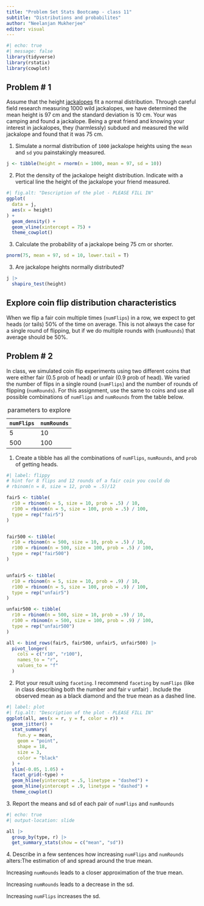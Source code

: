 ```yaml
---
title: "Problem Set Stats Bootcamp - class 11"
subtitle: "Distributions and probabilites"
author: "Neelanjan Mukherjee"
editor: visual
---
```


```r
#| echo: true
#| message: false
library(tidyverse)
library(rstatix)
library(cowplot)
```

## Problem \# 1

Assume that the height [jackalopes](https://www.youtube.com/watch?v=VkUi4qdZStQ) fit a normal distribution. Through careful field research measuring 1000 wild jackalopes, we have determined the mean height is 97 cm and the standard deviation is 10 cm. Your was camping and found a jackalope. Being a great friend and knowing your interest in jackalopes, they (harmlessly) subdued and measured the wild jackalope and found that it was 75 cm.

1.  Simulate a normal distribution of `1000` jackalope heights using the `mean` and `sd` you painstakingly measured.

```r
j <- tibble(height = rnorm(n = 1000, mean = 97, sd = 10))
```

2.  Plot the density of the jackalope height distribution. Indicate with a vertical line the height of the jackalope your friend measured.

```r
#| fig.alt: "Description of the plot - PLEASE FILL IN"
ggplot(
  data = j,
  aes(x = height)
) +
  geom_density() +
  geom_vline(xintercept = 75) +
  theme_cowplot()
```

3.  Calculate the probability of a jackalope being 75 cm or shorter.

```r
pnorm(75, mean = 97, sd = 10, lower.tail = T)
```

3.  Are jackalope heights normally distributed?

```r
j |>
  shapiro_test(height)
```

## Explore coin flip distribution characteristics

When we flip a fair coin multiple times (`numFlips`) in a row, we expect to get heads (or tails) 50% of the time on average. This is not always the case for a single round of flipping, but if we do multiple rounds with (`numRounds`) that average should be 50%.

## Problem \# 2

In class, we simulated coin flip experiments using two different coins that were either fair (0.5 prob of head) or unfair (0.9 prob of head). We varied the number of flips in a single round (`numFlips`) and the number of rounds of flipping (`numRounds`). For this assignment, use the same to coins and use all possible combinations of `numFlips` and `numRounds` from the table below.

| `numFlips` | `numRounds` |
|------------|-------------|
| 5          | 10          |
| 500        | 100         |

: parameters to explore

1.  Create a tibble has all the combinations of `numFlips`, `numRounds`, and `prob` of getting heads.

```r
#| label: flippy
# hint for 8 flips and 12 rounds of a fair coin you could do
# rbinom(n = 8, size = 12, prob = .5)/12

fair5 <- tibble(
  r10 = rbinom(n = 5, size = 10, prob = .5) / 10,
  r100 = rbinom(n = 5, size = 100, prob = .5) / 100,
  type = rep("fair5")
)


fair500 <- tibble(
  r10 = rbinom(n = 500, size = 10, prob = .5) / 10,
  r100 = rbinom(n = 500, size = 100, prob = .5) / 100,
  type = rep("fair500")
)


unfair5 <- tibble(
  r10 = rbinom(n = 5, size = 10, prob = .9) / 10,
  r100 = rbinom(n = 5, size = 100, prob = .9) / 100,
  type = rep("unfair5")
)

unfair500 <- tibble(
  r10 = rbinom(n = 500, size = 10, prob = .9) / 10,
  r100 = rbinom(n = 500, size = 100, prob = .9) / 100,
  type = rep("unfair500")
)

all <- bind_rows(fair5, fair500, unfair5, unfair500) |>
  pivot_longer(
    cols = c("r10", "r100"),
    names_to = "r",
    values_to = "f"
  )
```

2.  Plot your result using `faceting`. I recommend `faceting` by `numFlips` (like in class describing both the number and fair v unfair) . Include the observed mean as a black diamond and the true mean as a dashed line.

```r
#| label: plot
#| fig.alt: "Description of the plot - PLEASE FILL IN"
ggplot(all, aes(x = r, y = f, color = r)) +
  geom_jitter() +
  stat_summary(
    fun.y = mean,
    geom = "point",
    shape = 18,
    size = 3,
    color = "black"
  ) +
  ylim(-0.05, 1.05) +
  facet_grid(~type) +
  geom_hline(yintercept = .5, linetype = "dashed") +
  geom_hline(yintercept = .9, linetype = "dashed") +
  theme_cowplot()
```

3\. Report the means and sd of each pair of `numFlips` and `numRounds`

```r
#| echo: true
#| output-location: slide

all |>
  group_by(type, r) |>
  get_summary_stats(show = c("mean", "sd"))
```

4\. Describe in a few sentences how increasing `numFlips` and `numRounds` alters:The estimation of and spread around the true mean.

Increasing `numRounds` leads to a closer approximation of the true mean.

Increasing `numRounds` leads to a decrease in the sd.

Increasing `numFlips` increases the sd.
